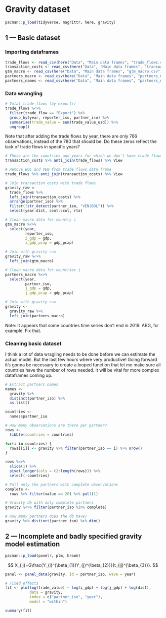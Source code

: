 # Gravity dataset

```r
pacman::p_load(tidyverse, magrittr, here, gravity)
```

## 1 --- Basic dataset

### Importing dataframes

```r
trade_flows <- read_csv(here("Data", "Main data frames", "trade_flows.csv"))
transaction_costs <- read_csv(here("Data", "Main data frames", "transaction_costs.csv"))
gtm_macro <- read_csv(here("Data", "Main data frames", "gtm_macro.csv"))
partners_macro <- read_csv(here("Data", "Main data frames", "partners_macro.csv"))
partners_names <- read_csv(here("Data", "Main data frames", "partners_names.csv"))
```

### Data wrangling

```r
# Total trade flows (by exports)
trade_flows %<>% 
  filter(trade_flow == "Export") %>% 
  group_by(year, reporter_iso, partner_iso) %>% 
  summarise(trade_value = sum(trade_value_usd)) %>% 
  ungroup()
```

Note that after adding the trade flows by year, there are only 766 observations, instead of the 780 that should be. Do these zeros reflect the lack of trade flows in specific years?

```r
# These are the countries and years for which we don't have trade flows
transaction_costs %>% anti_join(trade_flows) %>% View

# Remove BOL and VEN from trade flows data frame
trade_flows %>% anti_join(transaction_costs) %>% View
```

```r
# Join transaction costs with trade flows
gravity_raw <- 
  trade_flows %>% 
  left_join(transaction_costs) %>% 
  arrange(partner_iso) %>% 
  filter(!str_detect(partner_iso, "VEN|BOL")) %>% 
  select(year:dist, cont:ccol, rta)
```

```r
# Clean macro data for country i
gtm_macro %<>% 
  select(year, 
         reporter_iso,
         i_gdp = gdp,
         i_gdp_pcap = gdp_pcap)

# Join with gravity raw
gravity_raw %<>% 
  left_join(gtm_macro)

# Clean macro data for countries j
partners_macro %<>% 
  select(year, 
         partner_iso,
         j_gdp = gdp,
         j_gdp_pcap = gdp_pcap)

# Join with gravity raw
gravity <- 
  gravity_raw %>% 
  left_join(partners_macro)
```

Note: It appears that some countries time series don't end in 2019. ARG, for example. Fix that.

### Cleaning basic dataset

I think a lot of data wragling needs to be done before we can estimate the actual model. But the last few hours where very productive! Going forward it's gonna be necessary to create a looped function that let me make sure all countries have the number of rows needed. It will be vital for more complex dataframes coming up.

```r
# Extract partners names
names <- 
  gravity %>% 
  distinct(partner_iso) %>% 
  as.list()

countries <- 
  names$partner_iso

# How many observations are there per partner?
rows <- 
  tibble(countries = countries)

for(i in countries) {
  rows[[i]] <- gravity %>% filter(partner_iso == i) %>% nrow()
}

rows %<>% 
  slice(1) %>% 
  pivot_longer(cols = (2:length(rows))) %>% 
  select(-countries)

# Pull only the partners with complete observations
complete <- 
  rows %>% filter(value == 26) %>% pull(1)
```

```r
# Gravity db with only complete partners
gravity %<>% filter(partner_iso %in% complete)

# How many partners does the db have?
gravity %>% distinct(partner_iso) %>% dim()
```

## 2 --- Incomplete and badly specified gravity model estimation

```r
pacman::p_load(panelr, plm, broom)
```

$$
X_{ij}=G\frac{Y_{i}^{\beta_{1}}Y_{j}^{\beta_{2}}}{t_{ij}^{\beta_{3}}}.
$$

```r
panel <- panel_data(gravity, id = partner_iso, wave = year)
```

```r
# Fixed effects
fit <- plm(log(trade_value) ~ log(i_gdp) + log(j_gdp) + log(dist),
           data = gravity,
           index = c("partner_iso", "year"),
           model = "within")

summary(fit)
```
